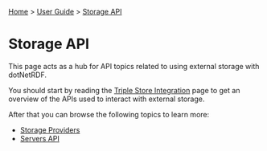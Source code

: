 [[Home]] > [[User Guide]] > [[UserGuide/Storage API|Storage API]]

= Storage API =

This page acts as a hub for API topics related to using external storage with dotNetRDF.

You should start by reading the [[UserGuide/Triple Store Integration|Triple Store Integration]] page to get an overview of the APIs used to interact with external storage.

After that you can browse the following topics to learn more:

* [[UserGuide/Storage/Providers|Storage Providers]]
* [[UserGuide/Storage/Servers|Servers API]]